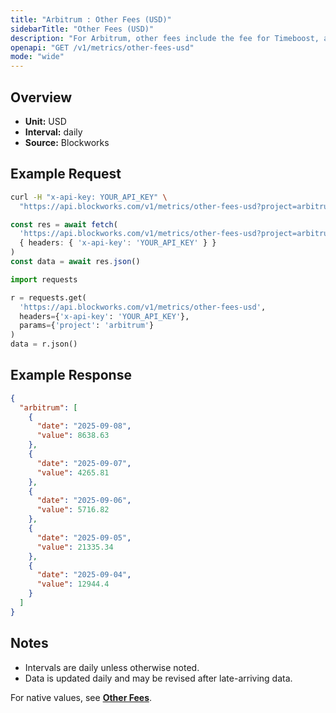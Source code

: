 ```yaml
---
title: "Arbitrum : Other Fees (USD)"
sidebarTitle: "Other Fees (USD)"
description: "For Arbitrum, other fees include the fee for Timeboost, an priroty auction for access to transactions with no delay compared to 200ms delay for the chain's sequencer"
openapi: "GET /v1/metrics/other-fees-usd"
mode: "wide"
---
```


## Overview

- **Unit:** USD
- **Interval:** daily
- **Source:** Blockworks

## Example Request

<CodeGroup>

```bash cURL
curl -H "x-api-key: YOUR_API_KEY" \
  "https://api.blockworks.com/v1/metrics/other-fees-usd?project=arbitrum"
```

```typescript TypeScript
const res = await fetch(
  'https://api.blockworks.com/v1/metrics/other-fees-usd?project=arbitrum',
  { headers: { 'x-api-key': 'YOUR_API_KEY' } }
)
const data = await res.json()
```

```python Python
import requests

r = requests.get(
  'https://api.blockworks.com/v1/metrics/other-fees-usd',
  headers={'x-api-key': 'YOUR_API_KEY'},
  params={'project': 'arbitrum'}
)
data = r.json()
```

</CodeGroup>

## Example Response

```json
{
  "arbitrum": [
    {
      "date": "2025-09-08",
      "value": 8638.63
    },
    {
      "date": "2025-09-07",
      "value": 4265.81
    },
    {
      "date": "2025-09-06",
      "value": 5716.82
    },
    {
      "date": "2025-09-05",
      "value": 21335.34
    },
    {
      "date": "2025-09-04",
      "value": 12944.4
    }
  ]
}
```

## Notes
- Intervals are daily unless otherwise noted.
- Data is updated daily and may be revised after late-arriving data.


<Note>For native values, see **[Other Fees](./other-fees)**.</Note>